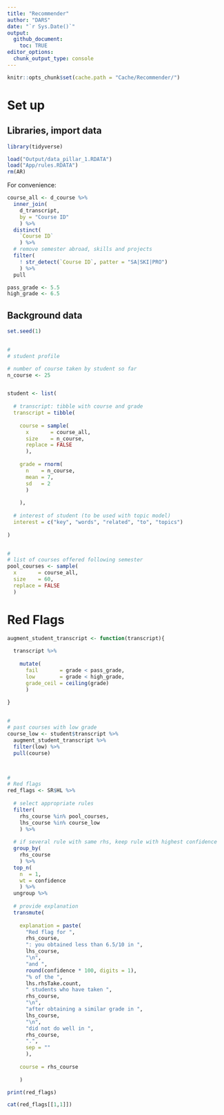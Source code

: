 ```yaml
---
title: "Recommender"
author: "DARS"
date: "`r Sys.Date()`"
output: 
  github_document:
    toc: TRUE
editor_options: 
  chunk_output_type: console
---
```


```r
knitr::opts_chunk$set(cache.path = "Cache/Recommender/")
```

# Set up

## Libraries, import data

```r
library(tidyverse)
```

```r
load("Output/data_pillar_1.RDATA")
load("App/rules.RDATA")
rm(AR)
```

For convenience:
```r
course_all <- d_course %>%
  inner_join(
    d_transcript,
    by = "Course ID"
    ) %>%
  distinct(
    `Course ID`
    ) %>%
  # remove semester abroad, skills and projects
  filter(
    ! str_detect(`Course ID`, patter = "SA|SKI|PRO")
    ) %>%
  pull

pass_grade <- 5.5
high_grade <- 6.5
```


## Background data
```r
set.seed(1)


#
# student profile

# number of course taken by student so far
n_course <- 25


student <- list(
  
  # transcript: tibble with course and grade
  transcript = tibble(
    
    course = sample(
      x       = course_all,
      size    = n_course,
      replace = FALSE
      ),
    
    grade = rnorm(
      n    = n_course,
      mean = 7,
      sd   = 2
      )
    
    ),
  
  # interest of student (to be used with topic model)
  interest = c("key", "words", "related", "to", "topics")
    
)


#
# list of courses offered following semester
pool_courses <- sample(
  x       = course_all,
  size    = 60,
  replace = FALSE
  )
```

# Red Flags

```r
augment_student_transcript <- function(transcript){
  
  transcript %>%
    
    mutate(
      fail       = grade < pass_grade,
      low        = grade < high_grade,
      grade_ceil = ceiling(grade)
      )
  
}


#
# past courses with low grade
course_low <- student$transcript %>%
  augment_student_transcript %>%
  filter(low) %>%
  pull(course)



#
# Red flags
red_flags <- SR$HL %>%
  
  # select appropriate rules
  filter(
    rhs_course %in% pool_courses,
    lhs_course %in% course_low
    ) %>%
  
  # if several rule with same rhs, keep rule with highest confidence
  group_by(
    rhs_course
    ) %>%
  top_n(
    n  = 1,
    wt = confidence
    ) %>%
  ungroup %>%
  
  # provide explanation
  transmute(
    
    explanation = paste(
      "Red flag for ",
      rhs_course,
      ": you obtained less than 6.5/10 in ",
      lhs_course,
      "\n",
      "and ",
      round(confidence * 100, digits = 1),
      "% of the ",
      lhs.rhsTake.count,
      " students who have taken ", 
      rhs_course,
      "\n",
      "after obtaining a similar grade in ",
      lhs_course,
      "\n",
      "did not do well in ",
      rhs_course,
      ".",
      sep = ""
      ),
    
    course = rhs_course
    
    )

print(red_flags)

cat(red_flags[[1,1]])
```


